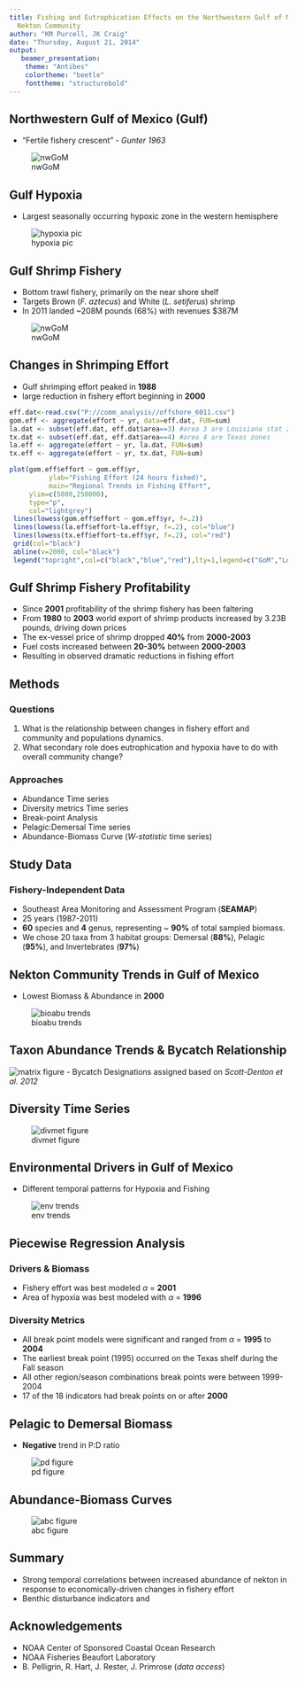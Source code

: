 ```yaml
---
title: Fishing and Eutrophication Effects on the Northwestern Gulf of Mexico Demersal
  Nekton Community
author: "KM Purcell, JK Craig"
date: "Thursday, August 21, 2014"
output: 
   beamer_presentation:
    theme: "Antibes"
    colortheme: "beetle"
    fonttheme: "structurebold"
---
```


## Northwestern Gulf of Mexico (Gulf)
- "Fertile fishery crescent" - *Gunter 1963*

![nwGoM](screenshot4.jpg)


## Gulf Hypoxia
- Largest seasonally occurring hypoxic zone in the western hemisphere

![hypoxia pic](composit_hypoxia.jpg)


## Gulf Shrimp Fishery

- Bottom trawl fishery, primarily on the near shore shelf
- Targets Brown (*F. aztecus*) and White (*L. setiferus*) shrimp
- In 2011 landed ~208M pounds (68%) with revenues $387M

![nwGoM](screenshot3.jpg)


## Changes in Shrimping Effort

- Gulf shrimping effort peaked in **1988**
- large reduction in fishery effort beginning in **2000**

```r
eff.dat<-read.csv("P://comm_analysis//offshore_6011.csv")
gom.eff <- aggregate(effort ~ yr, data=eff.dat, FUN=sum)
la.dat <- subset(eff.dat, eff.dat$area==3) #area 3 are Louisiana stat zones
tx.dat <- subset(eff.dat, eff.dat$area==4) #area 4 are Texas zones
la.eff <- aggregate(effort ~ yr, la.dat, FUN=sum)
tx.eff <- aggregate(effort ~ yr, tx.dat, FUN=sum)

plot(gom.eff$effort ~ gom.eff$yr,
          ylab="Fishing Effort (24 hours fished)",
          main="Regional Trends in Fishing Effort",
     ylim=c(5000,250000),
     type="p",
     col="lightgrey")
 lines(lowess(gom.eff$effort ~ gom.eff$yr, f=.2))
 lines(lowess(la.eff$effort~la.eff$yr, f=.2), col="blue")
 lines(lowess(tx.eff$effort~tx.eff$yr, f=.2), col="red")
 grid(col="black")
 abline(v=2000, col="black")
 legend("topright",col=c("black","blue","red"),lty=1,legend=c("GoM","Louisiana", "Texas"), bty="n")      

```


## Gulf Shrimp Fishery Profitability

- Since **2001** profitability of the shrimp fishery has been faltering 
- From **1980** to **2003** world export of shrimp products increased by 3.23B pounds, driving down prices  
- The ex-vessel price of shrimp dropped **40%** from **2000-2003** 
- Fuel costs increased between **20-30%** between **2000-2003** 
- Resulting in observed dramatic reductions in fishing effort


## Methods

### Questions 
1. What is the relationship between changes in fishery effort and community and populations dynamics.
2. What secondary role does eutrophication and hypoxia have to do with overall community change?

### Approaches
- Abundance Time series
- Diversity metrics Time series
- Break-point Analysis
- Pelagic:Demersal Time series
- Abundance-Biomass Curve (*W-statistic* time series)



## Study Data
### Fishery-Independent Data
- Southeast Area Monitoring and Assessment Program (**SEAMAP**) 
- 25 years (1987-2011)
- **60** species and **4** genus, representing ~ **90%** of total sampled biomass.
- We chose 20 taxa from 3 habitat groups: Demersal (**88%**), Pelagic (**95%**),  and Invertebrates (**97%**)


## Nekton Community Trends in Gulf of Mexico
 
 - Lowest Biomass & Abundance in **2000**
 
 ![bioabu trends](biomass_abundance_trends.jpeg)
 

## Taxon Abundance  Trends & Bycatch Relationship

![matrix figure](all_mod2.jpg)
- Bycatch Designations assigned based on *Scott-Denton et al. 2012*


## Diversity Time Series

![divmet figure](div_metrics_afs.jpg)


## Environmental Drivers in Gulf of Mexico

- Different temporal patterns for Hypoxia and Fishing

 ![env trends](effort_hypoxia_plot.jpeg)
 
 
## Piecewise Regression Analysis

### Drivers & Biomass
- Fishery effort was best modeled $\alpha$ = **2001**
- Area of hypoxia was best modeled with $\alpha$ = **1996**

### Diversity Metrics
- All break point models were significant and ranged from $\alpha$ = **1995** to **2004** 
- The earliest break point (1995) occurred on the Texas shelf during the Fall season
- All other region/season combinations break points were between 1999-2004
- 17 of the 18 indicators had break points on or after **2000** 



## Pelagic to Demersal Biomass

- **Negative** trend in P:D ratio

![pd figure](PD_plot_legend.jpeg)


## Abundance-Biomass Curves

![abc figure](warwick_excel_fig2.jpg)

## Summary
- Strong temporal correlations between increased abundance of nekton in response to economically-driven changes in fishery effort
- Benthic disturbance indicators and


## Acknowledgements
- NOAA Center of Sponsored Coastal Ocean Research
- NOAA Fisheries Beaufort Laboratory
- B. Pelligrin, R. Hart, J. Rester, J. Primrose (*data access*)

